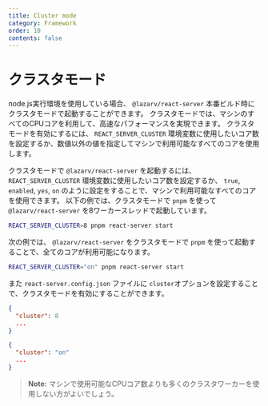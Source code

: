 ```yaml
---
title: Cluster mode
category: Framework
order: 10
contents: false
---
```


# クラスタモード

node.js実行環境を使用している場合、 `@lazarv/react-server` 本番ビルド時にクラスタモードで起動することができます。 クラスタモードでは、マシンのすべてのCPUコアを利用して、高速なパフォーマンスを実現できます。 クラスタモードを有効にするには、 `REACT_SERVER_CLUSTER` 環境変数に使用したいコア数を設定するか、数値以外の値を指定してマシンで利用可能なすべてのコアを使用します。

クラスタモードで `@lazarv/react-server` を起動するには、 `REACT_SERVER_CLUSTER` 環境変数に使用したいコア数を設定するか、 `true`, `enabled`, `yes`, `on` のように設定をすることで、マシンで利用可能なすべてのコアを使用できます。 以下の例では、クラスタモードで `pnpm` を使って`@lazarv/react-server` を8ワーカースレッドで起動しています。

```sh
REACT_SERVER_CLUSTER=8 pnpm react-server start
```

次の例では、 `@lazarv/react-server` をクラスタモードで `pnpm` を使って起動することで、全てのコアが利用可能になります。

```sh
REACT_SERVER_CLUSTER="on" pnpm react-server start
```

また `react-server.config.json` ファイルに `cluster`オプションを設定することで、クラスタモードを有効にすることができます。

```json
{
  "cluster": 8
  ...
}
```

```json
{
  "cluster": "on"
  ...
}
```

> **Note:** マシンで使用可能なCPUコア数よりも多くのクラスタワーカーを使用しない方がよいでしょう。
